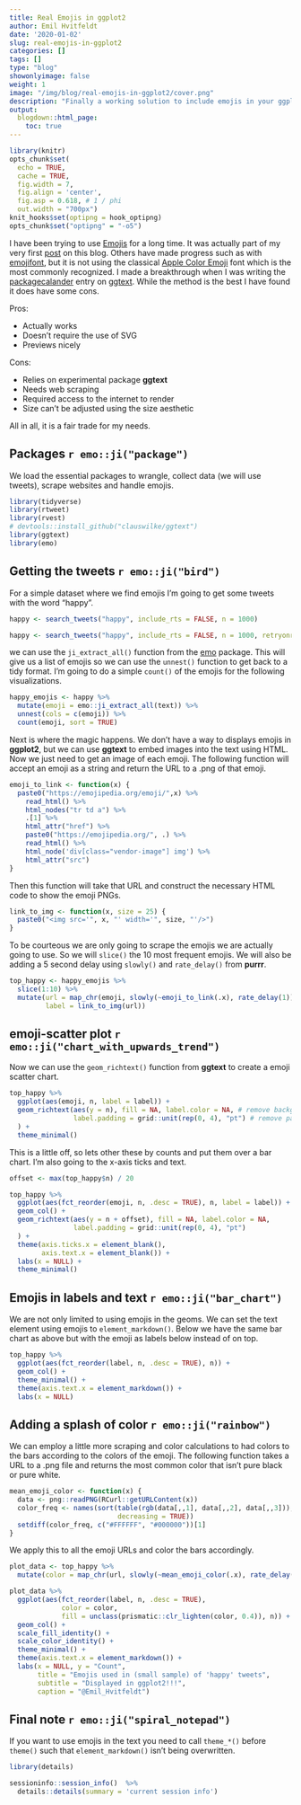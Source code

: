 ```yaml
---
title: Real Emojis in ggplot2
author: Emil Hvitfeldt
date: '2020-01-02'
slug: real-emojis-in-ggplot2
categories: []
tags: []
type: "blog"
showonlyimage: false
weight: 1
image: "/img/blog/real-emojis-in-ggplot2/cover.png"
description: "Finally a working solution to include emojis in your ggplot2!!!"
output:
  blogdown::html_page:
    toc: true
---
```


```r
library(knitr)
opts_chunk$set(
  echo = TRUE,
  cache = TRUE,
  fig.width = 7, 
  fig.align = 'center',
  fig.asp = 0.618, # 1 / phi
  out.width = "700px")
knit_hooks$set(optipng = hook_optipng)
opts_chunk$set("optipng" = "-o5")
```

I have been trying to use [Emojis](https://en.wikipedia.org/wiki/Emoji) for a long time. 
It was actually part of my very first [post](https://www.hvitfeldt.me/blog/2017-world-press-freedom-index-with-emojis/) on this blog.
Others have made progress such as with [emojifont](https://cran.r-project.org/web/packages/emojifont/vignettes/emojifont.html), but it is not using the classical [Apple Color Emoji](https://en.wikipedia.org/wiki/Apple_Color_Emoji) font which is the most commonly recognized.
I made a breakthrough when I was writing the [packagecalander](https://www.hvitfeldt.me/packagecalendar/2019/) entry on [ggtext](https://github.com/clauswilke/ggtext).
While the method is the best I have found it does have some cons.

Pros:

- Actually works
- Doesn't require the use of SVG
- Previews nicely

Cons:

- Relies on experimental package **ggtext**
- Needs web scraping
- Required access to the internet to render
- Size can't be adjusted using the size aesthetic 

All in all, it is a fair trade for my needs.

## Packages `r emo::ji("package")`

We load the essential packages to wrangle, collect data (we will use tweets), scrape websites and handle emojis.

```r
library(tidyverse)
library(rtweet)
library(rvest)
# devtools::install_github("clauswilke/ggtext")
library(ggtext)
library(emo)
```

## Getting the tweets `r emo::ji("bird")`

For a simple dataset where we find emojis I'm going to get some tweets with the word "happy".

```r
happy <- search_tweets("happy", include_rts = FALSE, n = 1000)
```

```r
happy <- search_tweets("happy", include_rts = FALSE, n = 1000, retryonratelimit = TRUE)
```

we can use the `ji_extract_all()` function from the [emo](https://github.com/hadley/emo) package.
This will give us a list of emojis so we can use the `unnest()` function to get back to a tidy format.
I'm going to do a simple `count()` of the emojis for the following visualizations. 

```r
happy_emojis <- happy %>%
  mutate(emoji = emo::ji_extract_all(text)) %>%
  unnest(cols = c(emoji)) %>%
  count(emoji, sort = TRUE)
```

Next is where the magic happens.
We don't have a way to displays emojis in **ggplot2**, but we can use **ggtext** to embed images into the text using HTML.
Now we just need to get an image of each emoji.
The following function will accept an emoji as a string and return the URL to a .png of that emoji.

```r
emoji_to_link <- function(x) {
  paste0("https://emojipedia.org/emoji/",x) %>%
    read_html() %>%
    html_nodes("tr td a") %>%
    .[1] %>%
    html_attr("href") %>%
    paste0("https://emojipedia.org/", .) %>%
    read_html() %>%
    html_node('div[class="vendor-image"] img') %>%
    html_attr("src")
}
```

Then this function will take that URL and construct the necessary HTML code to show the emoji PNGs.

```r
link_to_img <- function(x, size = 25) {
  paste0("<img src='", x, "' width='", size, "'/>")
}
```

To be courteous we are only going to scrape the emojis we are actually going to use.
So we will `slice()` the 10 most frequent emojis.
We will also be adding a 5 second delay using `slowly()` and `rate_delay()` from **purrr**.

```r
top_happy <- happy_emojis %>%
  slice(1:10) %>%
  mutate(url = map_chr(emoji, slowly(~emoji_to_link(.x), rate_delay(1))),
         label = link_to_img(url))
```

## emoji-scatter plot `r emo::ji("chart_with_upwards_trend")`

Now we can use the `geom_richtext()` function from **ggtext** to create a emoji scatter chart.

```r
top_happy %>%
  ggplot(aes(emoji, n, label = label)) +
  geom_richtext(aes(y = n), fill = NA, label.color = NA, # remove background and outline
                label.padding = grid::unit(rep(0, 4), "pt") # remove padding
  ) +
  theme_minimal()
```

This is a little off, so lets other these by counts and put them over a bar chart.
I'm also going to the x-axis ticks and text.

```r
offset <- max(top_happy$n) / 20

top_happy %>%
  ggplot(aes(fct_reorder(emoji, n, .desc = TRUE), n, label = label)) +
  geom_col() +
  geom_richtext(aes(y = n + offset), fill = NA, label.color = NA,
                label.padding = grid::unit(rep(0, 4), "pt")
  ) +
  theme(axis.ticks.x = element_blank(),
        axis.text.x = element_blank()) +
  labs(x = NULL) +
  theme_minimal()
```

## Emojis in labels and text `r emo::ji("bar_chart")`

We are not only limited to using emojis in the geoms.
We can set the text element using emojis to `element_markdown()`.
Below we have the same bar chart as above but with the emoji as labels below instead of on top.

```r
top_happy %>%
  ggplot(aes(fct_reorder(label, n, .desc = TRUE), n)) +
  geom_col() +
  theme_minimal() +
  theme(axis.text.x = element_markdown()) +
  labs(x = NULL)
```

## Adding a splash of color `r emo::ji("rainbow")`

We can employ a little more scraping and color calculations to had colors to the bars according to the colors of the emoji.
The following function takes a URL to a .png file and returns the most common color that isn't pure black or pure white.

```r
mean_emoji_color <- function(x) {
  data <- png::readPNG(RCurl::getURLContent(x))
  color_freq <- names(sort(table(rgb(data[,,1], data[,,2], data[,,3])), 
                           decreasing = TRUE))
  setdiff(color_freq, c("#FFFFFF", "#000000"))[1]
}
```

We apply this to all the emoji URLs and color the bars accordingly. 

```r
plot_data <- top_happy %>%
  mutate(color = map_chr(url, slowly(~mean_emoji_color(.x), rate_delay(1))))

plot_data %>%
  ggplot(aes(fct_reorder(label, n, .desc = TRUE), 
             color = color, 
             fill = unclass(prismatic::clr_lighten(color, 0.4)), n)) +
  geom_col() +
  scale_fill_identity() +
  scale_color_identity() +
  theme_minimal() +
  theme(axis.text.x = element_markdown()) +
  labs(x = NULL, y = "Count",
       title = "Emojis used in (small sample) of 'happy' tweets",
       subtitle = "Displayed in ggplot2!!!",
       caption = "@Emil_Hvitfeldt")
```

## Final note `r emo::ji("spiral_notepad")`

If you want to use emojis in the text you need to call `theme_*()` before `theme()` such that `element_markdown()` isn't being overwritten.

```r
library(details)

sessioninfo::session_info()  %>%
  details::details(summary = 'current session info')
```

